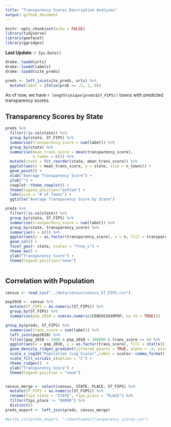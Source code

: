 ```yaml
---
title: "Transparency Scores Descriptive Analyses"
output: github_document
---
```


```r
knitr::opts_chunk$set(echo = FALSE)
library(tidyverse)
library(geofacet)
library(ggridges)
```

**Last Update**: `r Sys.Date()`

```r
drake::loadd(urls)
drake::loadd(labels)
drake::loadd(site_preds)

preds <- left_join(site_preds, urls) %>%
  mutate(label = ifelse(prob >= .5, 1, 0))
```

As of now, we have `r length(unique(preds$ST_FIPS))` towns with predicted transparency scores.

## Transparency Scores by State

```r
preds %>%
  filter(!is.na(state)) %>%
  group_by(state, ST_FIPS) %>%
  summarise(transparency_score = sum(label)) %>%
  group_by(state) %>%
  summarise(mean_trans_score = mean(transparency_score),
            n_towns = n()) %>%
  mutate(state = fct_reorder(state, mean_trans_score)) %>%
  ggplot(aes(x = mean_trans_score, y = state, size = n_towns)) +
  geom_point() +
  xlab("Average Transparency Score") + 
  ylab("") + 
  cowplot::theme_cowplot() +
  theme(legend.position="bottom") + 
  labs(size = "# of Towns") + 
  ggtitle("Average Transparency Score by State")
```

```r

preds %>%
  filter(!is.na(state)) %>%
  group_by(state, ST_FIPS) %>%
  summarise(transparency_score = sum(label)) %>%
  group_by(state, transparency_score) %>%
  summarise(n = n()) %>%
  ggplot(aes(y = as.factor(transparency_score), x = n, fill = transparency_score)) + 
  geom_col() +
  facet_geo(~ state, scales = "free_x") + 
  theme_bw() + 
  ylab("Transparency Score") +
  theme(legend.position="none")



```

## Correlation with Population

```r
census <- read_csv("../data/census/census_ST_FIPS.csv")

pop2010 <- census %>% 
  mutate(ST_FIPS = as.numeric(ST_FIPS)) %>%
  group_by(ST_FIPS) %>% 
  summarise(pop_2010 = sum(as.numeric(CENSUS2010POP, na.rm = TRUE)))

group_by(preds, ST_FIPS) %>%
  summarise(trans_score = sum(label)) %>%
  left_join(pop2010) %>%
  filter(pop_2010 > 1000 & pop_2010 < 300000 & trans_score <= 6) %>%
  ggplot(aes(x = pop_2010, y = as.factor(trans_score), fill = stat(x))) +
  geom_density_ridges_gradient(jittered_points = TRUE, alpha = .4, point_size = .3) +
  scale_x_log10("Population (Log Scale)",label = scales::comma_format()) +
  scale_fill_viridis_c(option = "C") +
  theme_ridges()  +
  ylab("Transparency Score") +
  theme(legend.position = "none")



```

```r

census_merge <- select(census, STATE, PLACE, ST_FIPS) %>%
  mutate(ST_FIPS = as.numeric(ST_FIPS)) %>%
  rename(fips_state = "STATE", fips_place = "PLACE") %>%
  filter(fips_place != "00000") %>%
  distinct() 
preds_export <- left_join(preds, census_merge)

#write_csv(preds_export, "~/Downloads/transparency_scores.csv")

```
